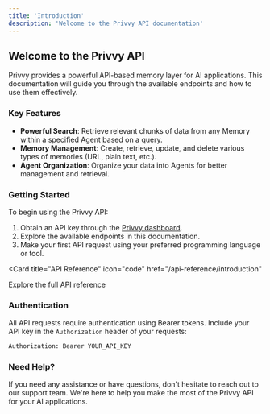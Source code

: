 ```yaml
---
title: 'Introduction'
description: 'Welcome to the Privvy API documentation'
---
```


## Welcome to the Privvy API

Privvy provides a powerful API-based memory layer for AI applications. This documentation will guide you through the available endpoints and how to use them effectively.

### Key Features

- **Powerful Search**: Retrieve relevant chunks of data from any Memory within a specified Agent based on a query.
- **Memory Management**: Create, retrieve, update, and delete various types of memories (URL, plain text, etc.).
- **Agent Organization**: Organize your data into Agents for better management and retrieval.

### Getting Started

To begin using the Privvy API:

1. Obtain an API key through the [Privvy dashboard](https://privvy.xyz/auth).
2. Explore the available endpoints in this documentation.
3. Make your first API request using your preferred programming language or tool.

<Card
  title="API Reference"
  icon="code"
  href="/api-reference/introduction"
>
  Explore the full API reference
</Card>

### Authentication

All API requests require authentication using Bearer tokens. Include your API key in the `Authorization` header of your requests:

```bash
Authorization: Bearer YOUR_API_KEY
```

### Need Help?

If you need any assistance or have questions, don't hesitate to reach out to our support team. We're here to help you make the most of the Privvy API for your AI applications.
